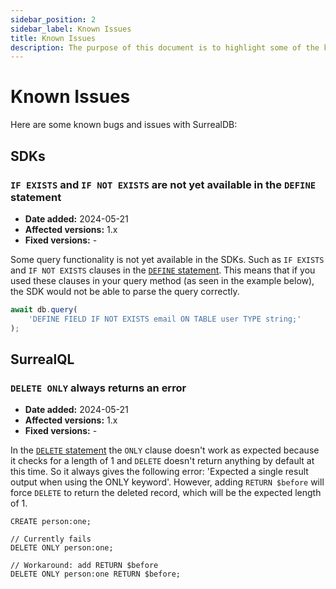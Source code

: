 ```yaml
---
sidebar_position: 2
sidebar_label: Known Issues
title: Known Issues
description: The purpose of this document is to highlight some of the known issues with SurrealDB. This will help you to understand the current limitations and issues that are being worked on.
---
```


# Known Issues

Here are some known bugs and issues with SurrealDB:

## SDKs

### `IF EXISTS` and `IF NOT EXISTS` are not yet available in the `DEFINE` statement

- **Date added:** 2024-05-21
- **Affected versions:** 1.x
- **Fixed versions:** -

Some query functionality is not yet available in the SDKs. Such as `IF EXISTS` and `IF NOT EXISTS` clauses in the [`DEFINE` statement](/docs/surrealdb/surrealql/statements/define/). This means that if you used these clauses in your query method (as seen in the example below), the SDK would not be able to parse the query correctly.

```js
await db.query(
    'DEFINE FIELD IF NOT EXISTS email ON TABLE user TYPE string;'
);
```

## SurrealQL

### `DELETE ONLY` always returns an error

- **Date added:** 2024-05-21
- **Affected versions:** 1.x
- **Fixed versions:** -

In the [`DELETE` statement](/docs/surrealdb/surrealql/statements/delete) the `ONLY` clause doesn't work as expected because it checks for a length of 1 and `DELETE` doesn't return anything by default at this time. So it always gives the following error: 'Expected a single result output when using the ONLY keyword'. However, adding `RETURN $before` will force `DELETE` to return the deleted record, which will be the expected length of 1.

```surql
CREATE person:one;

// Currently fails
DELETE ONLY person:one;

// Workaround: add RETURN $before
DELETE ONLY person:one RETURN $before;
